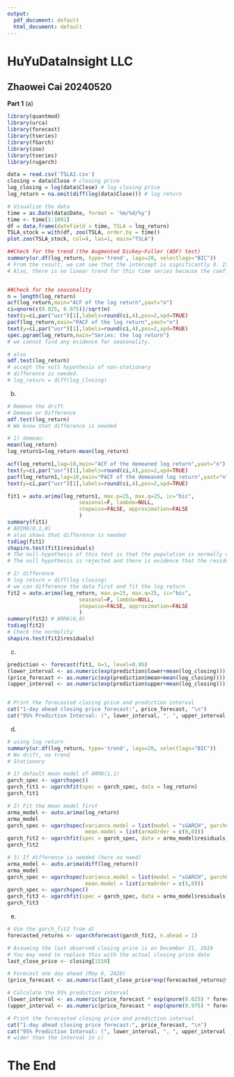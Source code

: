 ---
output:
  pdf_document: default
  html_document: default
---
# HuYuDataInsight LLC
## Zhaowei Cai 20240520

**Part 1**
(a)
```{r}
library(quantmod)
library(urca)
library(forecast)
library(tseries)
library(fGarch)
library(zoo)
library(tseries)
library(rugarch) 

data = read.csv('TSLA2.csv')
closing = data$Close # closing price
log_closing = log(data$Close) # log closing price
log_return = na.omit(diff(log(data$Close))) # log return

# Visualize the data
time = as.Date(data$Date, format = '%m/%d/%y')
time <- time[1:1091]
df = data.frame(datefield = time, TSLA = log_return)
TSLA_stock = with(df, zoo(TSLA, order.by = time))
plot.zoo(TSLA_stock, col=4, las=1, main="TSLA")

##Check for the trend (the Augmented Dickey–Fuller (ADF) test)
summary(ur.df(log_return, type='trend', lags=20, selectlags="BIC"))
# From the result, we can see that the intercept is significantly 0. It means that the mean of the time series is 0, in other words, there is not a drift. 
# Also, there is no linear trend for this time series because the coefficient for tt is not significant (alpha = 0.05). If we do a one-sided test, then the p-value = 0.03 which is significant


##Check for the seasonality
n = length(log_return)
acf(log_return,main="ACF of the log return",yaxt="n")
ci=qnorm(c(0.025, 0.975))/sqrt(n)
text(y=ci,par("usr")[1],labels=round(ci,4),pos=2,xpd=TRUE)
pacf(log_return,main="PACF of the log return",yaxt="n")
text(y=ci,par("usr")[1],labels=round(ci,4),pos=2,xpd=TRUE)
spec.pgram(log_return,main="Series: the log return")
# we cannot find any evidence for seasonality. 

# also
adf.test(log_return)
# accept the null hypothesis of non-stationary
# difference is needed.
# log_return = diff(log_closing)
```

(b)
```{r}
# Remove the drift
# Demean or Difference
adf.test(log_return)
# We know that difference is needed

# 1) demean:
mean(log_return)
log_return1=log_return-mean(log_return)

acf(log_return1,lag=10,main="ACF of the demeaned log return",yaxt="n")
text(y=ci,par("usr")[1],labels=round(ci,4),pos=2,xpd=TRUE)
pacf(log_return1,lag=10,main="PACF of the demeaned log return",yaxt="n")
text(y=ci,par("usr")[1],labels=round(ci,4),pos=2,xpd=TRUE)

fit1 = auto.arima(log_return1, max.p=25, max.q=25, ic="bic",
                       seasonal=F, lambda=NULL, 
                       stepwise=FALSE, approximation=FALSE
                       )
summary(fit1)
# ARIMA(0,1,0)
# also shows that difference is needed
tsdiag(fit1)
shapiro.test(fit1$residuals)
# The null-hypothesis of this test is that the population is normally distributed. 
# The null hypothesis is rejected and there is evidence that the residuals tested are not normally distributed. 

# 2) difference
# log return = diff(log closing)
# we can difference the data first and fit the log return
fit2 = auto.arima(log_return, max.p=25, max.q=25, ic="bic",
                       seasonal=F, lambda=NULL, 
                       stepwise=FALSE, approximation=FALSE
                       )
summary(fit2) # ARMA(0,0)
tsdiag(fit2)
# Check the normality
shapiro.test(fit2$residuals)
```

(c)
```{r}
prediction <- forecast(fit1, h=1, level=0.95)
(lower_interval <- as.numeric(exp(prediction$lower+mean(log_closing))))
(price_forecast <- as.numeric(exp(prediction$mean+mean(log_closing))))
(upper_interval <- as.numeric(exp(prediction$upper+mean(log_closing))))


# Print the forecasted closing price and prediction interval
cat("1-day ahead closing price forecast:", price_forecast, "\n")
cat("95% Prediction Interval: (", lower_interval, ", ", upper_interval, ")\n")
```

(d)
```{r}
# using log return
summary(ur.df(log_return, type='trend', lags=20, selectlags="BIC"))
# No drift, no trend
# Stationary

# 1) default mean model of ARMA(1,1)
garch_spec <- ugarchspec()
garch_fit1 <- ugarchfit(spec = garch_spec, data = log_return)
garch_fit1

# 2) Fit the mean model first
arma_model <- auto.arima(log_return)
arma_model
garch_spec <- ugarchspec(variance.model = list(model = "sGARCH", garchOrder = c(1,1)),
                         mean.model = list(armaOrder = c(0,0)))
garch_fit2 <- ugarchfit(spec = garch_spec, data = arma_model$residuals)
garch_fit2

# 3) If difference is needed (here no need)
arma_model <- auto.arima(diff(log_return))
arma_model
garch_spec <- ugarchspec(variance.model = list(model = "sGARCH", garchOrder = c(1,1)),
                         mean.model = list(armaOrder = c(5,0)))
garch_spec <- ugarchspec()
garch_fit3 <- ugarchfit(spec = garch_spec, data = arma_model$residuals)
garch_fit3
```

(e)
```{r}
# Use the garch_fit2 from d)
forecasted_returns <- ugarchforecast(garch_fit2, n.ahead = 1)

# Assuming the last observed closing price is on December 31, 2019
# You may need to replace this with the actual closing price date
last_close_price <- closing[1510]

# Forecast one day ahead (May 6, 2020)
(price_forecast <- as.numeric(last_close_price*exp(forecasted_returns@forecast$seriesFor)))

# Calculate the 95% prediction interval
(lower_interval <- as.numeric(price_forecast * exp(qnorm(0.025) * forecasted_returns@forecast$sigmaFor)))
(upper_interval <- as.numeric(price_forecast * exp(qnorm(0.975) * forecasted_returns@forecast$sigmaFor)))

# Print the forecasted closing price and prediction interval
cat("1-day ahead closing price forecast:", price_forecast, "\n")
cat("95% Prediction Interval: (", lower_interval, ", ", upper_interval, ")\n")
# wider than the interval in c)
```


# The End